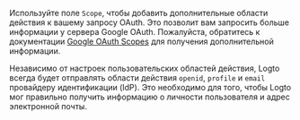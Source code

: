 Используйте поле `Scope`, чтобы добавить дополнительные области действия к вашему запросу OAuth. Это позволит вам запросить больше информации у сервера Google OAuth. Пожалуйста, обратитесь к документации [Google OAuth Scopes](https://developers.google.com/identity/protocols/oauth2/scopes) для получения дополнительной информации.

Независимо от настроек пользовательских областей действия, Logto всегда будет отправлять области действия `openid`, `profile` и `email` провайдеру идентификации (IdP). Это необходимо для того, чтобы Logto мог правильно получить информацию о личности пользователя и адрес электронной почты.
